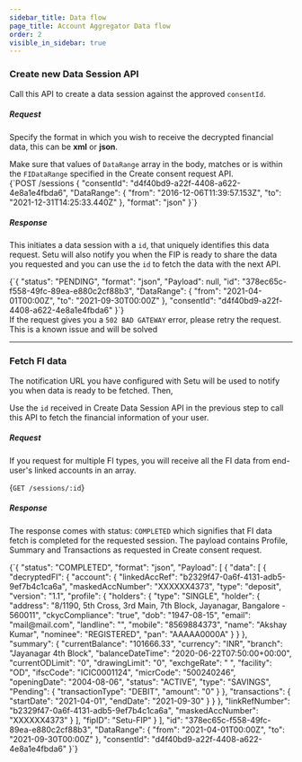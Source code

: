 ```yaml
---
sidebar_title: Data flow
page_title: Account Aggregator Data flow
order: 2
visible_in_sidebar: true
---
```


### Create new Data Session API

Call this API to create a data session against the approved `consentId`.

##### Request

Specify the format in which you wish to receive the decrypted financial data, this can be **xml** or **json**.

<Callout type="tip">
  Make sure that values of <code>DataRange</code> array in the body, matches or
  is within the <code>FIDataRange</code> specified in the Create consent request
  API.
</Callout>

<br />

<CodeBlockWithCopy language="json">
  {`POST /sessions
{
    "consentId": "d4f40bd9-a22f-4408-a622-4e8a1e4fbda6",
    "DataRange": {
        "from": "2016-12-06T11:39:57.153Z",
        "to": "2021-12-31T14:25:33.440Z"
    },
    "format": "json"
}`}
</CodeBlockWithCopy>

##### Response

This initiates a data session with a `id`, that uniquely identifies this data request. Setu will also notify you when the FIP is ready to share the data you requested and you can use the `id` to fetch the data with the next API.

<CodeBlockWithCopy language="json">
  {`{
    "status": "PENDING",
    "format": "json",
    "Payload": null,
    "id": "378ec65c-f558-49fc-89ea-e880c2cf88b3",
    "DataRange": {
        "from": "2021-04-01T00:00Z",
        "to": "2021-09-30T00:00Z"
    },
    "consentId": "d4f40bd9-a22f-4408-a622-4e8a1e4fbda6"
}`}
</CodeBlockWithCopy>

<br />

<Callout type="warning">
  If the request gives you a <code>502 BAD GATEWAY</code> error, please retry
  the request. This is a known issue and will be solved
</Callout>

<hr class="primary" />

### Fetch FI data

The notification URL you have configured with Setu will be used to notify you when data is ready to be fetched. Then,

Use the `id` received in Create Data Session API in the previous step to call this API to fetch the financial information of your user.

##### Request

If you request for multiple FI types, you will receive all the FI data from end-user's linked accounts in an array.

<CodeBlockWithCopy language="json">{`GET /sessions/:id`}</CodeBlockWithCopy>

##### Response

The response comes with status: `COMPLETED` which signifies that FI data fetch is completed for the requested session. The payload contains Profile, Summary and Transactions as requested in Create consent request.

<CodeBlockWithCopy language="json">
  {`{
    "status": "COMPLETED",
    "format": "json", 
    "Payload": [
        {
            "data": [
                {
                    "decryptedFI": {
                        "account": {
                            "linkedAccRef": "b2329f47-0a6f-4131-adb5-9ef7b4c1ca6a",
                            "maskedAccNumber": "XXXXXX4373",
                            "type": "deposit",
                            "version": "1.1",
                            "profile": {
                                "holders": {
                                    "type": "SINGLE",
                                    "holder": {
                                        "address": "8/1190, 5th Cross, 3rd Main, 7th Block, Jayanagar, Bangalore - 560011",
                                        "ckycCompliance": "true",
                                        "dob": "1947-08-15",
                                        "email": "mail@mail.com",
                                        "landline": "",
                                        "mobile": "8569884373",
                                        "name": "Akshay Kumar",
                                        "nominee": "REGISTERED",
                                        "pan": "AAAAA0000A"
                                    }
                                }
                            },
                            "summary": {
                                "currentBalance": "101666.33",
                                "currency": "INR",
                                "branch": "Jayanagar 4th Block",
                                "balanceDateTime": "2020-06-22T07:50:00+00:00",
                                "currentODLimit": "0",
                                "drawingLimit": "0",
                                "exchgeRate": " ",
                                "facility": "OD",
                                "ifscCode": "ICIC0001124",
                                "micrCode": "500240246",
                                "openingDate": "2004-08-06",
                                "status": "ACTIVE",
                                "type": "SAVINGS",
                                "Pending": {
                                    "transactionType": "DEBIT",
                                    "amount": "0"
                                }
                            },
                            "transactions": {
                                "startDate": "2021-04-01",
                                "endDate": "2021-09-30"
                            }
                        }
                    },
                    "linkRefNumber": "b2329f47-0a6f-4131-adb5-9ef7b4c1ca6a",
                    "maskedAccNumber": "XXXXXX4373"
                }
            ],
            "fipID": "Setu-FIP"
        }
    ],
    "id": "378ec65c-f558-49fc-89ea-e880c2cf88b3",
    "DataRange": {
        "from": "2021-04-01T00:00Z",
        "to": "2021-09-30T00:00Z"
    },
    "consentId": "d4f40bd9-a22f-4408-a622-4e8a1e4fbda6"
}`}
</CodeBlockWithCopy>

<WasPageHelpful />
